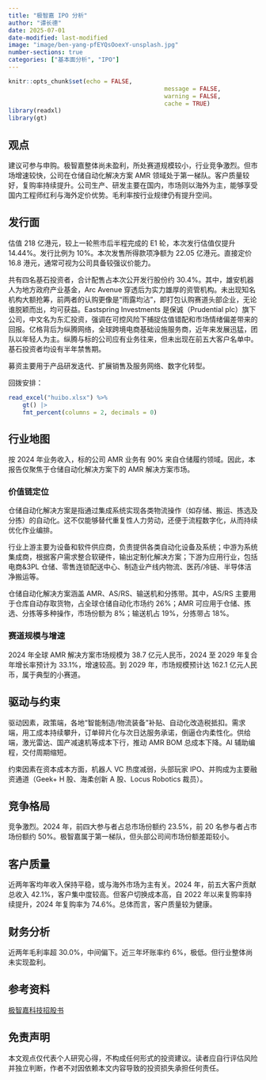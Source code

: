```yaml
---
title: "极智嘉 IPO 分析"
author: "谭长德"
date: 2025-07-01
date-modified: last-modified
image: "image/ben-yang-pfEYQsOoexY-unsplash.jpg"
number-sections: true
categories: ["基本面分析", "IPO"]
---
```


```r
knitr::opts_chunk$set(echo = FALSE,
											message = FALSE,
											warning = FALSE,
											cache = TRUE)
library(readxl)
library(gt)
```

## 观点

建议可参与申购。极智嘉整体尚未盈利，所处赛道规模较小，行业竞争激烈。但市场增速较快，公司在仓储自动化解决方案 AMR 领域处于第一梯队。客户质量较好，复购率持续提升。公司生产、研发主要在国内，市场则以海外为主，能够享受国内工程师红利与海外定价优势。毛利率按行业规律仍有提升空间。

## 发行面

估值 218 亿港元，较上一轮熊市后半程完成的 E1 轮，本次发行估值仅提升 14.44%。发行比例为 10%。本次发售所得款项净额为 22.05 亿港元。直接定价 16.8 港元，通常可视为公司具备较强议价能力。

共有四名基石投资者，合计配售占本次公开发行股份约 30.4%。其中，雄安机器人为地方政府产业基金，Arc Avenue 穿透后为实力雄厚的资管机构。未出现知名机构大额抢筹，前两者的认购更像是“雨露均沾”，即打包认购赛道头部企业，无论谁脱颖而出，均可获益。Eastspring Investments 是保诚（Prudential plc）旗下公司，中文名为东汇投资，强调在可控风险下捕捉估值错配和市场情绪偏差带来的回报。亿格背后为纵腾网络，全球跨境电商基础设施服务商，近年来发展迅猛，团队以年轻人为主。纵腾与标的公司应有业务往来，但未出现在前五大客户名单中。基石投资者均设有半年禁售期。

募资主要用于产品研发迭代、扩展销售及服务网络、数字化转型。

回拨安排：

```r
read_excel("huibo.xlsx") %>% 
	gt() |> 
	fmt_percent(columns = 2, decimals = 0)
```

## 行业地图

按 2024 年业务收入，标的公司 AMR 业务有 90% 来自仓储履约领域。因此，本报告仅聚焦于仓储自动化解决方案下的 AMR 解决方案市场。

### 价值链定位

仓储自动化解决方案是指通过集成系统实现各类物流操作（如存储、搬运、拣选及分拣）的自动化。这不仅能够替代重复性人力劳动，还便于流程数字化，从而持续优化作业编排。

行业上游主要为设备和软件供应商，负责提供各类自动化设备及系统；中游为系统集成商，根据客户需求整合软硬件，输出定制化解决方案；下游为应用行业，包括电商&3PL 仓储、零售连锁配送中心、制造业产线内物流、医药/冷链、半导体洁净搬运等。

仓储自动化解决方案涵盖 AMR、AS/RS、输送机和分拣带。其中，AS/RS 主要用于仓库自动存取货物，占全球仓储自动化市场约 26%；AMR 可应用于仓储、拣选、分拣等多种操作，市场份额为 8%；输送机占 19%，分拣带占 18%。

### 赛道规模与增速

2024 年全球 AMR 解决方案市场规模为 38.7 亿元人民币，2024 至 2029 年复合年增长率预计为 33.1%，增速较高。到 2029 年，市场规模预计达 162.1 亿元人民币，属于典型的小赛道。

## 驱动与约束

驱动因素，政策端，各地“智能制造/物流装备”补贴、自动化改造税抵扣。需求端，用工成本持续攀升，订单碎片化与次日达服务承诺，倒逼仓内柔性化。供给端，激光雷达、国产减速机等成本下行，推动 AMR BOM 总成本下降。AI 辅助编程，交付周期缩短。

约束因素在资本成本方面，机器人 VC 热度减弱，头部玩家 IPO、并购成为主要融资通道（Geek+ H 股、海柔创新 A 股、Locus Robotics 裁员）。

## 竞争格局

竞争激烈。2024 年，前四大参与者占总市场份额约 23.5%，前 20 名参与者占市场份额约 50%。极智嘉属于第一梯队，但头部公司间市场份额差距较小。

## 客户质量

近两年客均年收入保持平稳，或与海外市场为主有关。2024 年，前五大客户贡献总收入 42.1%，客户集中度较高。但客户切换成本高，自 2022 年以来复购率持续提升，2024 年复购率为 74.6%。总体而言，客户质量较为健康。

## 财务分析

近两年毛利率超 30.0%，中间偏下。近三年坏账率约 6%，极低。但行业整体尚未实现盈利。

## 参考资料

[极智嘉科技招股书](https://www1.hkexnews.hk/listedco/listconews/sehk/2025/0630/2025063000026_c.pdf)

::: {.callout-important}
## 免责声明

本文观点仅代表个人研究心得，不构成任何形式的投资建议。读者应自行评估风险并独立判断，作者不对因依赖本文内容导致的投资损失承担任何责任。
:::